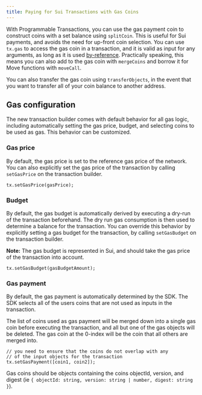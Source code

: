 ```yaml
---
title: Paying for Sui Transactions with Gas Coins
---
```


With Programmable Transactions, you can use the gas payment coin to construct coins with a set
balance using `splitCoin`. This is useful for Sui payments, and avoids the need for up-front coin
selection. You can use `tx.gas` to access the gas coin in a transaction, and it is valid as input
for any arguments, as long as it is used
[by-reference](https://docs.sui.io/guides/developer/sui-101/simulating-refs). Practically speaking,
this means you can also add to the gas coin with `mergeCoins` and borrow it for Move functions with
`moveCall`.

You can also transfer the gas coin using `transferObjects`, in the event that you want to transfer
all of your coin balance to another address.

## Gas configuration

The new transaction builder comes with default behavior for all gas logic, including automatically
setting the gas price, budget, and selecting coins to be used as gas. This behavior can be
customized.

### Gas price

By default, the gas price is set to the reference gas price of the network. You can also explicitly
set the gas price of the transaction by calling `setGasPrice` on the transaction builder.

```tsx
tx.setGasPrice(gasPrice);
```

### Budget

By default, the gas budget is automatically derived by executing a dry-run of the transaction
beforehand. The dry run gas consumption is then used to determine a balance for the transaction. You
can override this behavior by explicitly setting a gas budget for the transaction, by calling
`setGasBudget` on the transaction builder.

**Note:** The gas budget is represented in Sui, and should take the gas price of the transaction
into account.

```tsx
tx.setGasBudget(gasBudgetAmount);
```

### Gas payment

By default, the gas payment is automatically determined by the SDK. The SDK selects all of the users
coins that are not used as inputs in the transaction.

The list of coins used as gas payment will be merged down into a single gas coin before executing
the transaction, and all but one of the gas objects will be deleted. The gas coin at the 0-index
will be the coin that all others are merged into.

```tsx
// you need to ensure that the coins do not overlap with any
// of the input objects for the transaction
tx.setGasPayment([coin1, coin2]);
```

Gas coins should be objects containing the coins objectId, version, and digest (ie
`{ objectId: string, version: string | number, digest: string }`).
